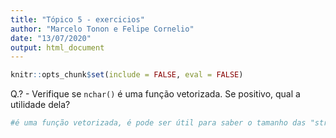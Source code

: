 ```yaml
---
title: "Tópico 5 - exercicios"
author: "Marcelo Tonon e Felipe Cornelio"
date: "13/07/2020"
output: html_document
---
```


```r
knitr::opts_chunk$set(include = FALSE, eval = FALSE)
```

Q.? - Verifique se `nchar()` é uma função vetorizada. Se positivo, qual a utilidade dela?

```r
#é uma função vetorizada, é pode ser útil para saber o tamanho das "strings" existentes num objeto.
```


